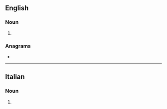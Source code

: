 ==English==

===Noun===
{{head|en|noun plural form}}

# {{plural of|pentimento|lang=en}}

===Anagrams===
* {{anagrams|en|a=eeiimnnptt|impenitent}}

----

==Italian==

===Noun===
{{head|it|noun plural form|g=m}}

# {{plural of|pentimento|lang=it}}